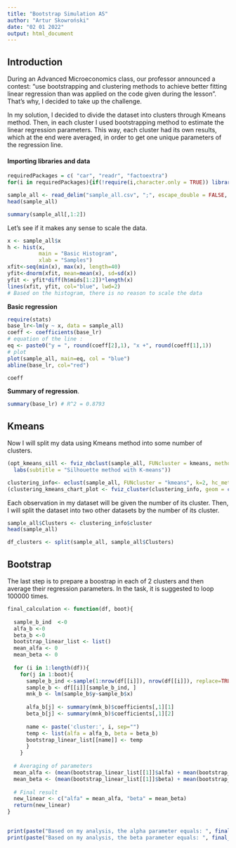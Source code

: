 ---
title: "Bootstrap Simulation AS"
author: "Artur Skowroński"
date: "02 01 2022"
output: html_document
---

## Introduction

During an Advanced Microeconomics class, our professor announced a contest: "use bootstrapping and clustering methods to achieve better fitting linear regression than was applied on the code given during the lesson". That's why, I decided to take up the challenge.

In my solution, I decided to divide the dataset into clusters through Kmeans method. Then, in each cluster I used bootstrapping method to estimate the linear regression parameters. This way, each cluster had its own results, which at the end were averaged, in order to get one unique parameters of the regression line.

#### Importing libraries and data
```{r libraries, message = FALSE, warning = FALSE}

requiredPackages = c( "car", "readr", "factoextra")
for(i in requiredPackages){if(!require(i,character.only = TRUE)) library(i,character.only = TRUE)}

sample_all <- read_delim("sample_all.csv", ";", escape_double = FALSE, trim_ws = TRUE)
head(sample_all)
```

```{r summary_base}

summary(sample_all[,1:2])

```
Let's see if it makes any sense to scale the data.

``` {r simple_histogram}

x <- sample_all$x
h <- hist(x,
          main = "Basic Histogram",
          xlab = "Samples")
xfit<-seq(min(x), max(x), length=40)
yfit<-dnorm(xfit, mean=mean(x), sd=sd(x))
yfit <- yfit*diff(h$mids[1:2])*length(x)
lines(xfit, yfit, col="blue", lwd=2)
# Based on the histogram, there is no reason to scale the data
```

**Basic regression**

```{r base_regression}

require(stats)
base_lr<-lm(y ~ x, data = sample_all)
coeff <- coefficients(base_lr)
# equation of the line : 
eq <- paste0("y = ", round(coeff[2],1), "x +", round(coeff[1],1))
# plot
plot(sample_all, main=eq, col = "blue")
abline(base_lr, col="red")

coeff

```

**Summary of regression**.

```{r base regression summary}

summary(base_lr) # R^2 = 0.8793

```

## Kmeans

Now I will split my data using Kmeans method into some number of clusters. 

```{r optimal_number_of_clusters}
(opt_kmeans_sill <- fviz_nbclust(sample_all, FUNcluster = kmeans, method = "silhouette") +
  labs(subtitle = "Silhouette method with K-means"))

```

```{r clustering}

clustering_info<- eclust(sample_all, FUNcluster = "kmeans", k=2, hc_metric = 'euclidean', graph = FALSE)
(clustering_kmeans_chart_plot <- fviz_cluster(clustering_info, geom = c("point")))

```

Each observation in my dataset will be given the number of its cluster. Then, I will split the dataset into two other datasets by the number of its cluster.

```{r add_clusters into dataset}
sample_all$Clusters <- clustering_info$cluster
head(sample_all)
```
```{r split_data}
df_clusters <- split(sample_all, sample_all$Clusters)
```

## Bootstrap

The last step is to prepare a boostrap in each of 2 clusters and then average their regression parameters. In the task, it is suggested to loop 100000 times.

```{r bootstrap}

final_calculation <- function(df, boot){
    
  sample_b_ind  <-0
  alfa_b <-0
  beta_b <-0
  bootstrap_linear_list <- list()
  mean_alfa <- 0
  mean_beta <- 0
    
  for (i in 1:length(df)){  
    for(j in 1:boot){
      sample_b_ind <-sample(1:nrow(df[[i]]), nrow(df[[i]]), replace=TRUE) #label draw
      sample_b <- df[[i]][sample_b_ind, ] 
      mnk_b <- lm(sample_b$y~sample_b$x)
        
      alfa_b[j] <- summary(mnk_b)$coefficients[,1][1]  
      beta_b[j] <- summary(mnk_b)$coefficients[,1][2]  
        
      name <- paste('cluster:', i, sep="")
      temp <- list(alfa = alfa_b, beta = beta_b)
      bootstrap_linear_list[[name]] <- temp
      }
    }
  
  # Averaging of parameters 
  mean_alfa <- (mean(bootstrap_linear_list[[1]]$alfa) + mean(bootstrap_linear_list[[2]]$alfa))/2
  mean_beta <- (mean(bootstrap_linear_list[[1]]$beta) + mean(bootstrap_linear_list[[2]]$beta))/2
  
  # Final result
  new_linear <- c("alfa" = mean_alfa, "beta" = mean_beta)
  return(new_linear)
}
  
```

```{r results}

print(paste("Based on my analysis, the alpha parameter equals: ", final_calculation(df_clusters, 100000)[1]))
print(paste("Based on my analysis, the beta parameter equals: ", final_calculation(df_clusters, 100000)[2]))

```
